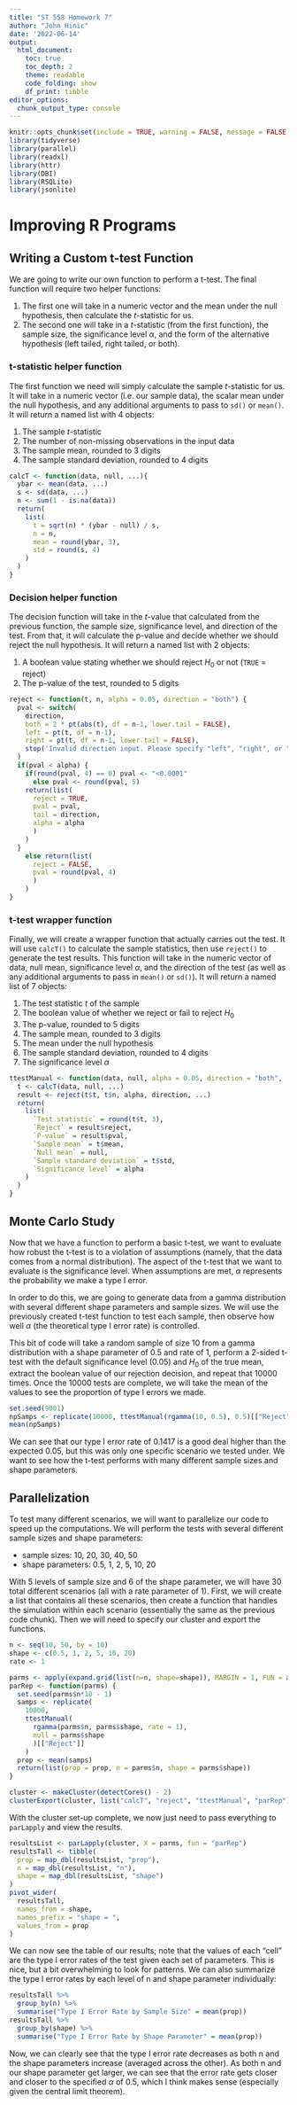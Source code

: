 ```yaml
---
title: "ST 558 Homework 7"
author: "John Hinic"
date: '2022-06-14'
output:
  html_document:
    toc: true
    toc_depth: 2
    theme: readable
    code_folding: show
    df_print: tibble
editor_options: 
  chunk_output_type: console
---
```


```r
knitr::opts_chunk$set(include = TRUE, warning = FALSE, message = FALSE)
library(tidyverse)
library(parallel)
library(readxl)
library(httr)
library(DBI)
library(RSQLite)
library(jsonlite)
```

# Improving R Programs

## Writing a Custom t-test Function

We are going to write our own function to perform a t-test. The final function will require two helper functions:

1. The first one will take in a numeric vector and the mean under the null hypothesis, then calculate the $t$-statistic for us.
2. The second one will take in a $t$-statistic (from the first function), the sample size, the significance level $\alpha$, and the form of the alternative hypothesis (left tailed, right tailed, or both).

### t-statistic helper function

The first function we need will simply calculate the sample $t$-statistic for us. It will take in a numeric vector (i.e. our sample data), the scalar mean under the null hypothesis, and any additional arguments to pass to `sd()` or `mean()`. It will return a named list with 4 objects:

1. The sample $t$-statistic
2. The number of non-missing observations in the input data
3. The sample mean, rounded to 3 digits
4. The sample standard deviation, rounded to 4 digits

```r
calcT <- function(data, null, ...){
  ybar <- mean(data, ...)
  s <- sd(data, ...)
  n <- sum(1 - is.na(data))
  return(
    list(
      t = sqrt(n) * (ybar - null) / s,
      n = n,
      mean = round(ybar, 3),
      std = round(s, 4)
    )
  )
}
```

### Decision helper function

The decision function will take in the $t$-value that calculated from the previous function, the sample size, significance level, and direction of the test. From that, it will calculate the p-value and decide whether we should reject the null hypothesis. It will return a named list with 2 objects:

1. A boolean value stating whether we should reject $H_0$ or not (`TRUE` = reject)
2. The p-value of the test, rounded to 5 digits

```r
reject <- function(t, n, alpha = 0.05, direction = "both") {
  pval <- switch(
    direction,
    both = 2 * pt(abs(t), df = n-1, lower.tail = FALSE),
    left = pt(t, df = n-1),
    right = pt(t, df = n-1, lower.tail = FALSE),
    stop('Invalid direction input. Please specify "left", "right", or "both"')
  )
  if(pval < alpha) {
    if(round(pval, 4) == 0) pval <- "<0.0001"
      else pval <- round(pval, 5)
    return(list(
      reject = TRUE,
      pval = pval,
      tail = direction,
      alpha = alpha
      )
    )
  }
    else return(list(
      reject = FALSE,
      pval = round(pval, 4)
      )
    )
}
```

### t-test wrapper function

Finally, we will create a wrapper function that actually carries out the test. It will use `calcT()` to calculate the sample statistics, then use `reject()` to generate the test results. This function will take in the numeric vector of data, null mean, significance level $\alpha$, and the direction of the test (as well as any additional arguments to pass in `mean()` or `sd()`). It will return a named list of 7 objects:

1. The test statistic $t$ of the sample
2. The boolean value of whether we reject or fail to reject $H_0$
3. The p-value, rounded to 5 digits
4. The sample mean, rounded to 3 digits
5. The mean under the null hypothesis
6. The sample standard deviation, rounded to 4 digits
7. The significance level $\alpha$

```r
ttestManual <- function(data, null, alpha = 0.05, direction = "both", ...) {
  t <- calcT(data, null, ...)
  result <- reject(t$t, t$n, alpha, direction, ...)
  return(
    list(
      `Test statistic` = round(t$t, 3),
      `Reject` = result$reject,
      `P-value` = result$pval,
      `Sample mean` = t$mean,
      `Null mean` = null,
      `Sample standard deviation` = t$std,
      `Significance level` = alpha
    )
  )
}
```

## Monte Carlo Study

Now that we have a function to perform a basic t-test, we want to evaluate how robust the t-test is to a violation of assumptions (namely, that the data comes from a normal distribution). The aspect of the t-test that we want to evaluate is the significance level. When assumptions are met, $\alpha$ represents the probability we make a type I error.

In order to do this, we are going to generate data from a gamma distribution with several different shape parameters and sample sizes. We will use the previously created t-test function to test each sample, then observe how well $\alpha$ (the theoretical type I error rate) is controlled.

This bit of code will take a random sample of size 10 from a gamma distribution with a shape parameter of 0.5 and rate of 1, perform a 2-sided t-test with the default significance level (0.05) and $H_0$ of the true mean, extract the boolean value of our rejection decision, and repeat that 10000 times. Once the 10000 tests are complete, we will take the mean of the values to see the proportion of type I errors we made.

```r
set.seed(9001)
npSamps <- replicate(10000, ttestManual(rgamma(10, 0.5), 0.5)[["Reject"]])
mean(npSamps)
```

We can see that our type I error rate of 0.1417 is a good deal higher than the expected 0.05, but this was only one specific scenario we tested under. We want to see how the t-test performs with many different sample sizes and shape parameters.

## Parallelization

To test many different scenarios, we will want to parallelize our code to speed up the computations. We will perform the tests with several different sample sizes and shape parameters:

- sample sizes: 10, 20, 30, 40, 50
- shape parameters: 0.5, 1, 2, 5, 10, 20

With 5 levels of sample size and 6 of the shape parameter, we will have 30 total different scenarios (all with a rate parameter of 1). First, we will create a list that contains all these scenarios, then create a function that handles the simulation within each scenario (essentially the same as the previous code chunk). Then we will need to specify our cluster and export the functions.

```r
n <- seq(10, 50, by = 10)
shape <- c(0.5, 1, 2, 5, 10, 20)
rate <- 1

parms <- apply(expand.grid(list(n=n, shape=shape)), MARGIN = 1, FUN = as.list)
parRep <- function(parms) {
  set.seed(parms$n*10 - 1)
  samps <- replicate(
    10000, 
    ttestManual(
      rgamma(parms$n, parms$shape, rate = 1), 
      null = parms$shape
      )[["Reject"]]
    )
  prop <- mean(samps)
  return(list(prop = prop, n = parms$n, shape = parms$shape))
}

cluster <- makeCluster(detectCores() - 2)
clusterExport(cluster, list("calcT", "reject", "ttestManual", "parRep"))
```

With the cluster set-up complete, we now just need to pass everything to `parLapply` and view the results.

```r
resultsList <- parLapply(cluster, X = parms, fun = "parRep")
resultsTall <- tibble(
  prop = map_dbl(resultsList, "prop"),
  n = map_dbl(resultsList, "n"),
  shape = map_dbl(resultsList, "shape")
)
pivot_wider(
  resultsTall, 
  names_from = shape, 
  names_prefix = "shape = ", 
  values_from = prop
)
```

We can now see the table of our results; note that the values of each "cell" are the type I error rates of the test given each set of parameters. This is nice, but a bit overwhelming to look for patterns. We can also summarize the type I error rates by each level of n and shape parameter individually:

```r
resultsTall %>%
  group_by(n) %>%
  summarise("Type I Error Rate by Sample Size" = mean(prop))
resultsTall %>%
  group_by(shape) %>%
  summarise("Type I Error Rate by Shape Parameter" = mean(prop))
```

Now, we can clearly see that the type I error rate decreases as both n and the shape parameters increase (averaged across the other). As both n and our shape parameter get larger, we can see that the error rate gets closer and closer to the specified $\alpha$ of 0.5, which I think makes sense (especially given the central limit theorem).
